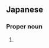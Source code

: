 ==Japanese==
{{ja-kanjitab|よこ|かわ|yomi=k}}

===Proper noun===
{{ja-pos|よこかわ|proper}}

# {{surname|lang=ja|sort=よこかわ}}